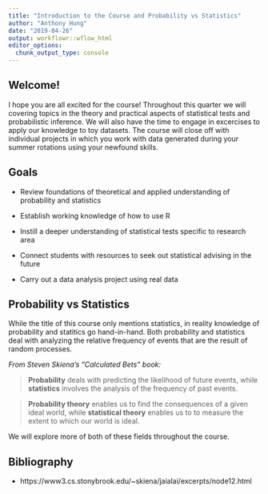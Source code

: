 ```yaml
---
title: "Introduction to the Course and Probability vs Statistics"
author: "Anthony Hung"
date: "2019-04-26"
output: workflowr::wflow_html
editor_options:
  chunk_output_type: console
---
```


## Welcome!

I hope you are all excited for the course! Throughout this quarter we will covering topics in the theory and practical aspects of statistical tests and probabilistic inference. We will also have the time to engage in excercises to apply our knowledge to toy datasets. The course will close off with individual projects in which you work with data generated during your summer rotations using your newfound skills.

## Goals

* Review foundations of theoretical and applied understanding of probability and statistics

* Establish working knowledge of how to use R

* Instill a deeper understanding of statistical tests specific to research area

* Connect students with resources to seek out statistical advising in the future

* Carry out a data analysis project using real data


## Probability vs Statistics

While the title of this course only mentions statistics, in reality knowledge of probability and statitics go hand-in-hand. Both probability and statistics deal with analyzing the relative frequency of events that are the result of random processes.

*From Steven Skiena's "Calculated Bets" book:*

>__Probability__ deals with predicting the likelihood of future events, while __statistics__ involves the analysis of the frequency of past events.

>__Probability theory__ enables us to find the consequences of a given ideal world, while __statistical theory__ enables us to to measure the extent to which our world is ideal.

We will explore more of both of these fields throughout the course.

## Bibliography

* https://www3.cs.stonybrook.edu/~skiena/jaialai/excerpts/node12.html
